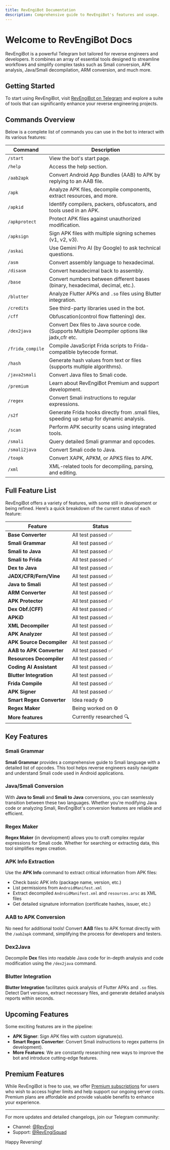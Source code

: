 ```yaml
---
title: RevEngiBot Documentation
description: Comprehensive guide to RevEngiBot's features and usage.
---
```


# Welcome to RevEngiBot Docs

RevEngiBot is a powerful Telegram bot tailored for reverse engineers and developers. It combines an array of essential tools designed to streamline workflows and simplify complex tasks such as Smali conversion, APK analysis, Java/Smali decompilation, ARM conversion, and much more.

## Getting Started

To start using RevEngiBot, visit [RevEngiBot on Telegram](https://t.me/RevEngiBot) and explore a suite of tools that can significantly enhance your reverse engineering projects.

## Commands Overview

Below is a complete list of commands you can use in the bot to interact with its various features:

| Command              | Description                                                                                       |
|----------------------|---------------------------------------------------------------------------------------------------|
| `/start`             | View the bot's start page.                                                                        |
| `/help`              | Access the help section.                                                                          |
| `/aab2apk`           | Convert Android App Bundles (AAB) to APK by replying to an AAB file.                              |
| `/apk`               | Analyze APK files, decompile components, extract resources, and more.                             |
| `/apkid`             | Identify compilers, packers, obfuscators, and tools used in an APK.                               |
| `/apkprotect`        | Protect APK files against unauthorized modification.                                              |
| `/apksign`           | Sign APK files with multiple signing schemes (v1, v2, v3).                                        |
| `/askai`             | Use Gemini Pro AI (by Google) to ask technical questions.                                         |
| `/asm`               | Convert assembly language to hexadecimal.                                                         |
| `/disasm`            | Convert hexadecimal back to assembly.                                                             |
| `/base`              | Convert numbers between different bases (binary, hexadecimal, decimal, etc.).                     |
| `/blutter`           | Analyze Flutter APKs and `.so` files using Blutter integration.                                   |
| `/credits`           | See third-party libraries used in the bot.                                                        |
| `/cff`               | Obfuscation(control flow flattening) dex.
| `/dex2java`          | Convert Dex files to Java source code. (Supports Multiple Deompiler options like jadx,cfr etc.    |
| `/frida_compile`     | Compile JavaScript Frida scripts to Frida-compatible bytecode format.                             |
| `/hash`              | Generate hash values from text or files (supports multiple algorithms).                           |
| `/java2smali`        | Convert Java files to Smali code.                                                                 |
| `/premium`           | Learn about RevEngiBot Premium and support development.                                           |
| `/regex`             | Convert Smali instructions to regular expressions.                                                |
| `/s2f`               | Generate Frida hooks directly from .smali files, speeding up setup for dynamic analysis.          |
| `/scan`              | Perform APK security scans using integrated tools.                                                |
| `/smali`             | Query detailed Smali grammar and opcodes.                                                         |
| `/smali2java`        | Convert Smali code to Java.                                                                       |
| `/toapk`             | Convert XAPK, APKM, or APKS files to APK.                                                         |
| `/xml`               | XML-related tools for decompiling, parsing, and editing.                                          |

## Full Feature List

RevEngiBot offers a variety of features, with some still in development or being refined. Here’s a quick breakdown of the current status of each feature:


| Feature                  | Status                 |
|--------------------------|------------------------|
| **Base Converter**       | All test passed ✅     |
| **Smali Grammar**        | All test passed ✅     |
| **Smali to Java**        | All test passed ✅     |
| **Smali to Frida**       | All test passed ✅     |
| **Dex to Java**          | All test passed ✅     |
| **JADX/CFR/Fern/Vine**   | All test passed ✅     |
| **Java to Smali**        | All test passed ✅     |
| **ARM Converter**        | All test passed ✅     |
| **APK Protector**        | All test passed ✅     |
| **Dex Obf.(CFF)**        | All test passed ✅     |
| **APKiD**                | All test passed ✅     |
| **XML Decompiler**       | All test passed ✅     |
| **APK Analyzer**         | All test passed ✅     |
| **APK Source Decompiler**| All test passed ✅     |
| **AAB to APK Converter** | All test passed ✅     |
| **Resources Decompiler** | All test passed ✅     |
| **Coding AI Assistant**  | All test passed ✅     |
| **Blutter Integration**  | All test passed ✅     |
| **Frida Compile**        | All test passed ✅     |
| **APK Signer**           | All test passed ✅     |
| **Smart Regex Converter**| Idea ready ⚙️          |
| **Regex Maker**          | Being worked on ⚙️     |
| **More features**        | Currently researched 🔍|

## Key Features

<Cards>
  <Card title="Smali Grammar" href="#smali-grammar" />
  <Card title="Java/Smali Conversion" href="#java-smali-conversion" />
  <Card title="Regex Maker" href="#regex-maker" />
  <Card title="APK Info Extraction" href="#apk-info" />
  <Card title="AAB to APK" href="#aab-to-apk" />
  <Card title="Dex2Java" href="#dex2java" />
  <Card title="Blutter Integration" href="#blutter-integration" />
</Cards>

### Smali Grammar <a id="smali-grammar"></a>

**Smali Grammar** provides a comprehensive guide to Smali language with a detailed list of opcodes. This tool helps reverse engineers easily navigate and understand Smali code used in Android applications.

### Java/Smali Conversion <a id="java-smali-conversion"></a>

With **Java to Smali** and **Smali to Java** conversions, you can seamlessly transition between these two languages. Whether you're modifying Java code or analyzing Smali, RevEngiBot's conversion features are reliable and efficient.

### Regex Maker <a id="regex-maker"></a>

**Regex Maker** (in development) allows you to craft complex regular expressions for Smali code. Whether for searching or extracting data, this tool simplifies regex creation.

### APK Info Extraction <a id="apk-info"></a>

Use the **APK Info** command to extract critical information from APK files:

- Check basic APK info (package name, version, etc.)
- List permissions from `AndroidManifest.xml`
- Extract decompiled `AndroidManifest.xml` and `resources.arsc` as XML files
- Get detailed signature information (certificate hashes, issuer, etc.)

### AAB to APK Conversion <a id="aab-to-apk"></a>

No need for additional tools! Convert **AAB** files to APK format directly with the `/aab2apk` command, simplifying the process for developers and testers.

### Dex2Java <a id="dex2java"></a>

Decompile **Dex** files into readable Java code for in-depth analysis and code modification using the `/dex2java` command.

### Blutter Integration <a id="blutter-integration"></a>

**Blutter Integration** facilitates quick analysis of Flutter APKs and `.so` files. Detect Dart versions, extract necessary files, and generate detailed analysis reports within seconds.

## Upcoming Features

Some exciting features are in the pipeline:

- **APK Signer**: Sign APK files with custom signature(s).
- **Smart Regex Converter**: Convert Smali instructions to regex patterns (in development).
- **More Features**: We are constantly researching new ways to improve the bot and introduce cutting-edge features.

## Premium Features

While RevEngiBot is free to use, we offer [Premium subscriptions](./premium) for users who wish to access higher limits and help support our ongoing server costs. Premium plans are affordable and provide valuable benefits to enhance your experience.

<Cards>
  <Card title="Learn More About Premium" href="./docs/premium" />
</Cards>

---

For more updates and detailed changelogs, join our Telegram community:

- Channel: [@RevEngi](https://t.me/RevEngi)
- Support: [@RevEngiSquad](https://t.me/RevEngiSquad)

Happy Reversing!
